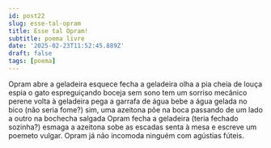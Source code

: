 ```yaml
---
id: post22
slug: esse-tal-opram
title: Esse tal Opram!
subtitle: poema livre
date: '2025-02-23T11:52:45.889Z'
draft: false
tags: [poema]
---
```

Opram abre a geladeira
esquece
fecha a geladeira
olha a pia cheia de louça
espia o gato espreguiçando
boceja sem sono 
tem um sorriso mecânico
perene
volta à geladeira
pega a garrafa de água
bebe a água gelada no bico
(não seria fome?)
sim, uma azeitona
põe na boca 
passando de um lado a outro
na bochecha
salgada
Opram fecha a geladeira
(teria fechado sozinha?)
esmaga a azeitona
sobe as escadas
senta à mesa e escreve
um poemeto vulgar.
Opram já não incomoda
ninguém com agústias
fúteis.